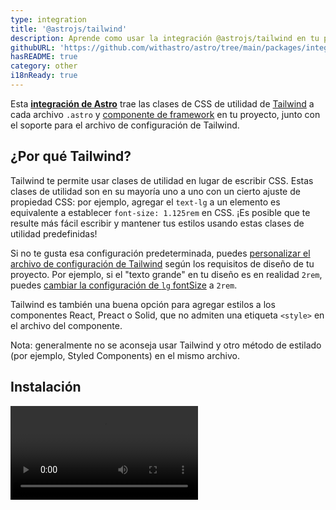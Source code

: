 ```yaml
---
type: integration
title: '@astrojs/tailwind'
description: Aprende como usar la integración @astrojs/tailwind en tu proyecto de Astro.
githubURL: 'https://github.com/withastro/astro/tree/main/packages/integrations/tailwind/'
hasREADME: true
category: other
i18nReady: true
---
```




Esta **[integración de Astro][astro-integration]** trae las clases de CSS de utilidad de [Tailwind](https://tailwindcss.com/) a cada archivo `.astro` y [componente de framework](/es/core-concepts/framework-components/) en tu proyecto, junto con el soporte para el archivo de configuración de Tailwind.

## ¿Por qué Tailwind?

Tailwind te permite usar clases de utilidad en lugar de escribir CSS. Estas clases de utilidad son en su mayoría uno a uno con un cierto ajuste de propiedad CSS: por ejemplo, agregar el `text-lg` a un elemento es equivalente a establecer `font-size: 1.125rem` en CSS. ¡Es posible que te resulte más fácil escribir y mantener tus estilos usando estas clases de utilidad predefinidas!

Si no te gusta esa configuración predeterminada, puedes [personalizar el archivo de configuración de Tailwind](https://tailwindcss.com/docs/configuration) según los requisitos de diseño de tu proyecto. Por ejemplo, si el "texto grande" en tu diseño es en realidad `2rem`, puedes [cambiar la configuración de `lg` fontSize](https://tailwindcss.com/docs/font-size#customizing-your-theme) a `2rem`.

Tailwind es también una buena opción para agregar estilos a los componentes React, Preact o Solid, que no admiten una etiqueta `<style>` en el archivo del componente.

Nota: generalmente no se aconseja usar Tailwind y otro método de estilado (por ejemplo, Styled Components) en el mismo archivo.

## Instalación

<Video src="https://user-images.githubusercontent.com/4033662/197398760-8fd30eff-4d13-449d-a598-00a6a1ac4644.mp4" type="video/mp4" />

### Instalación rápida

La herramienta de línea de comandos `astro add` automatiza la instalación por ti. Ejecuta uno de los siguientes comandos en una nueva ventana de terminal. (Si no estás seguro de qué administrador de paquetes estás usando, ejecuta el primer comando.) Luego, sigue las indicaciones y escribe "y" en la terminal (que significa "sí") para cada una.

```sh
# Usando NPM
npx astro add tailwind
# Usando Yarn
yarn astro add tailwind
# Usando PNPM 
pnpm astro add tailwind
```

Si tienes algún problema, [no dudes en informarnos en GitHub](https://github.com/withastro/astro/issues) y prueba los pasos de instalación manual a continuación.

### Instalación Manual

Primero, instala los paquetes `@astrojs/tailwind` y `tailwindcss` usando tu administrador de paquetes. Si estás usando npm o no estás seguro, ejecuta esto en la terminal:

```sh
npm install @astrojs/tailwind tailwindcss
```

Luego, aplica esta integración a tu archivo `astro.config.*` usando la propiedad `integrations`:

```js ins={2} "tailwind()" title="astro.config.mjs"
import { defineConfig } from 'astro/config';
import tailwind from '@astrojs/tailwind';

export default defineConfig({
  // ...
  integrations: [tailwind()],
});
```

## Uso

Cuando instalas la integración, las clases de utilidad de Tailwind deberían estar listas para ser usadas de inmediato. Dirígete a la [documentación de Tailwind](https://tailwindcss.com/docs/utility-first) para aprender a usar Tailwind, y si ves una clase de utilidad que quieres probar, ¡agrégalas a cualquier elemento HTML de tu proyecto!

Tambien [Autoprefixer](https://github.com/postcss/autoprefixer) es configurado automáticamente cuando se trabaja en modo desarrollo y para construcciones de producción, por lo que las clases de Tailwind funcionarán en navegadores antiguos.

<Video src="https://user-images.githubusercontent.com/4033662/169918388-8ed153b2-0ba0-4b24-b861-d6e1cc800b6c.mp4" type="video/mp4" />

## Configuración

### Configurando Tailwind

Si has usado las instrucciones de instalación rápida y has dicho que sí a cada instrucción, verás un archivo `tailwind.config.cjs` en el directorio raíz de tu proyecto. Usa este archivo para cambiar la configuración de Tailwind. Puedes aprender a personalizar Tailwind usando este archivo en la [documentación de Tailwind](https://tailwindcss.com/docs/configuration).

Si no está ahí, puedes agregar tu propio archivo `tailwind.config.(js|cjs|mjs)` al directorio raíz y la integración usará sus configuraciones. Esto puede ser genial si ya tienes Tailwind configurado en otro proyecto y quieres traer esa configuración a este.

### Configurando la Integración

La integración de Astro Tailwind maneja la comunicación entre Astro y Tailwind y tiene sus propias opciones. Cambia estas opciones en el archivo `astro.config.mjs` (*no* el archivo de configuración de Tailwind) donde se encuentran los ajustes de integración de tu proyecto.

#### configFile

Previamente conocido como `config.path` en `@astrojs/tailwind` v3. Consulta el [registro de cambios de v4](https://github.com/withastro/astro/blob/main/packages/integrations/tailwind/CHANGELOG.md#400) para actualizar tu configuración.

Si deseas usar una configuración diferente de Tailwind en lugar de la predeterminada `tailwind.config.(js|cjs|mjs)`, especifica la ubicación de ese archivo usando la opción `configFile` de esta integración. Si `configFile` es relativo, se resolverá en relación con el directorio de trabajo actual.

:::caution
Cambiar esto no es recomendable ya que puede causar problemas con otras herramientas que se integran con Tailwind, como la extensión oficial de Tailwind VSCode.
:::

```js title="astro.config.mjs"
import { defineConfig } from 'astro/config';
import tailwind from '@astrojs/tailwind';

export default defineConfig({
  integrations: [
    tailwind({
    // Ejemplo: Proporciona una ruta personalizada a un archivo de configuración de Tailwind
    configFile:'./custom-config.cjs',
    }),
  ],
});
```

#### applyBaseStyles

Previamente conocido como `config.applyBaseStyles` en `@astrojs/tailwind` v3. Consulta el [registro de cambios de v4](https://github.com/withastro/astro/blob/main/packages/integrations/tailwind/CHANGELOG.md#400) para actualizar tu configuración.

Por defecto, la integración importa un archivo básico `base.css` en cada página de tu proyecto. Este archivo CSS básico incluye las tres directivas principales `@tailwind`:

```css
/* El archivo base.css inyectado por defecto de la integración */
@tailwind base;
@tailwind components;
@tailwind utilities;
```

Para deshabilitar este comportamiento predeterminado, establece `applyBaseStyles` en `false`. Esto puede ser útil si necesitas definir tu propio archivo `base.css` (para incluir una [directiva `@layer`](https://tailwindcss.com/docs/functions-and-directives#layer), por ejemplo). Esto también puede ser útil si no deseas que `base.css` se importe en cada página de tu proyecto.

```js title="astro.config.mjs"
import { defineConfig } from 'astro/config';

export default defineConfig({
  integrations: [
    tailwind({
    // Ejemplo: Deshabilita la inyección de una importación básica de `base.css` en cada página.
    // Muy útil si necesitas definir e/o importar tu propio `base.css` personalizado.
    applyBaseStyles: false,
    }),
  ],
});
```

Ahora puedes [importar tu propio `base.css` como una hoja de estilo local](/es/guides/styling/#importando-una-hoja-de-estilo-local).

## Ejemplos

*   El [Astro Tailwind Starter](https://github.com/withastro/astro/tree/latest/examples/with-tailwindcss?on=github) te ayuda a comenzar con una base para tu proyecto que usa Tailwind para el estilado
*   La página de Astro usa Tailwind. Consulta su [archivo de configuración de Tailwind](https://github.com/withastro/astro.build/blob/main/tailwind.config.cjs) o un [componente de ejemplo](https://github.com/withastro/astro.build/blob/main/src/components/Checkbox.astro)
*   Los temas [Astro Ink](https://github.com/one-aalam/astro-ink), [Sarissa Blog](https://github.com/iozcelik/SarissaBlogAstroStarter), y [Creek](https://github.com/robertguss/Astro-Theme-Creek) usan Tailwind para el estilado
*   ¡[Explora proyectos de Astro Tailwind en Github]https://github.com/search?q=%22%40astrojs%2Ftailwind%22%3A+path%3A%2Fpackage.json\&type=code) para más ejemplos!

## Solución de problemas

### Las clases no existen con las directivas `@apply`

Cuando se usa la directiva `@apply` en una etiqueta `<style>` de integración de Astro, Vue, Svelte u otro componente, puede generar errores sobre la clase personalizada de Tailwind que no existe y causar que su compilación falle.

```sh
error   The `text-special` class does not exist. If `text-special` is a custom class, make sure it is defined within a `@layer` directive.
```

[En lugar de usar directivas `@layer` en una hoja de estilo global](https://tailwindcss.com/docs/functions-and-directives#using-apply-with-per-component-css), define tus estilos personalizados agregando un complemento a tu configuración de Tailwind para arreglarlo:

```js title="tailwind.config.cjs"
module.exports = {
  // ...
  plugins: [
    function ({ addComponents, theme }) {
      addComponents({
        '.btn': {
          padding: theme('spacing.4'),
          margin: 'auto',
        },
      });
    },
  ],
};
```

### Los modificadores basados en clases no funcionan con las directivas `@apply`

Ciertas clases de Tailwind con modificadores dependen de combinar clases en varios elementos. Por ejemplo, `group-hover:text-gray` se compila en `.group:hover .text-gray`. Cuando se usa con la directiva `@apply` en las etiquetas `<style>` de Astro, los estilos compilados se eliminan de la salida de compilación porque no coinciden con ningún marcado en el archivo `.astro`. También puede ocurrir el mismo problema en componentes de framework que admiten estilos con alcance local como Vue y Svelte.

Para arreglar esto, puedes usar clases en línea en su lugar:

```html
<p class="text-black group-hover:text-gray">Astro</p>
```

### Otros

*   Si tu instalación no parece estar funcionando, intenta reiniciar el servidor de desarrollo.
*   Si editas y guardas un archivo y no ves que tu sitio se actualice en consecuencia, intenta actualizar la página.
*   Si al refrescar la página no se actualiza tu vista previa, o si una nueva instalación no parece estar funcionando, reinicia el servidor de desarrollo.

Para obtener ayuda, consulta el canal `#support` en [Discord](https://astro.build/chat). ¡Nuestros amables miembros del Equipo de Soporte están aquí para ayudarte!

También puedes consultar nuestra [Documentación de Integración de Astro][astro-integration] para obtener más información sobre las integraciones.

[astro-integration]: /es/guides/integrations-guide/

[astro-ui-frameworks]: /es/core-concepts/framework-components/#usando-componente-de-framework

## Contribuyendo

Este paquete es mantenido por el equipo central de Astro. ¡Estás invitado a enviar un issue o una PR!

## Changelog

Consulta el [CHANGELOG.md](https://github.com/withastro/astro/tree/main/packages/integrations/tailwind/CHANGELOG.md) para un historial de cambios en esta integración.
